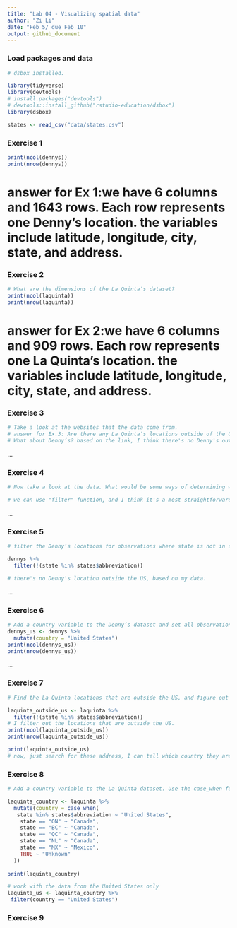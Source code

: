 ```yaml
---
title: "Lab 04 - Visualizing spatial data"
author: "Zi Li"
date: "Feb 5/ due Feb 10"
output: github_document
---
```


### Load packages and data

```r
# dsbox installed.

library(tidyverse) 
library(devtools)
# install.packages("devtools")
# devtools::install_github("rstudio-education/dsbox")
library(dsbox)
```

```r
states <- read_csv("data/states.csv")
```

### Exercise 1

```r
print(ncol(dennys))
print(nrow(dennys))

```
# answer for Ex 1:we have 6 columns and 1643 rows. Each row represents one Denny’s location. the variables include latitude, longitude, city, state, and address.

### Exercise 2

```r
# What are the dimensions of the La Quinta’s dataset? 
print(ncol(laquinta))
print(nrow(laquinta))
```
# answer for Ex 2:we have 6 columns and 909 rows. Each row represents one La Quinta’s location. the variables include latitude, longitude, city, state, and address.

### Exercise 3
```r
# Take a look at the websites that the data come from.
# answer for Ex.3: Are there any La Quinta’s locations outside of the US? based on the link, I think, no, there's no La Quinta outside the us. 
# What about Denny’s? based on the link, I think there's no Denny's outside the US? but I Google it instead, and it shows there are some Denny's outside of the US, like Canada and Mexico. 
```
...

### Exercise 4
```r
# Now take a look at the data. What would be some ways of determining whether or not either establishment has any locations outside the US using just the data (and not the websites).

# we can use "filter" function, and I think it's a most straightforward way to use. 

```
...

### Exercise 5
```r
# filter the Denny’s locations for observations where state is not in states$abbreviation.

dennys %>%
  filter(!(state %in% states$abbreviation))

# there's no Denny's location outside the US, based on my data. 

```

...

### Exercise 6
```r
# Add a country variable to the Denny’s dataset and set all observations equal to "United States". 
dennys_us <- dennys %>%
  mutate(country = "United States")
print(ncol(dennys_us))
print(nrow(dennys_us))

```

...

### Exercise 7
```r
# Find the La Quinta locations that are outside the US, and figure out which country they are in.

laquinta_outside_us <- laquinta %>%
  filter(!(state %in% states$abbreviation))
# I filter out the locations that are outside the US.
print(ncol(laquinta_outside_us))
print(nrow(laquinta_outside_us))

print(laquinta_outside_us)
# now, just search for these address, I can tell which country they are in. 

```


### Exercise 8
```r
# Add a country variable to the La Quinta dataset. Use the case_when function to populate this variable.

laquinta_country <- laquinta %>%
  mutate(country = case_when(
   state %in% states$abbreviation ~ "United States",  
    state == "ON" ~ "Canada",  
    state == "BC" ~ "Canada",  
    state == "QC" ~ "Canada",  
    state == "NL" ~ "Canada",   
    state == "MX" ~ "Mexico",  
    TRUE ~ "Unknown"  
  ))
  
print(laquinta_country)

# work with the data from the United States only
laquinta_us <- laquinta_country %>% 
 filter(country == "United States")

```
### Exercise 9
```r


```

